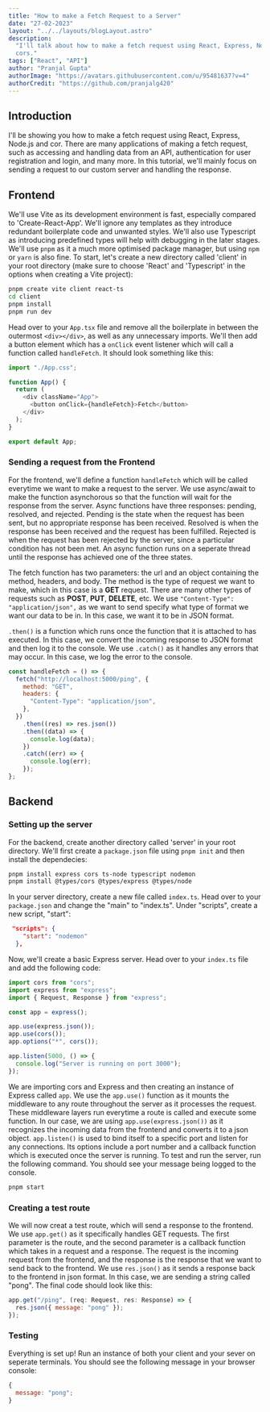 ```yaml
---
title: "How to make a Fetch Request to a Server"
date: "27-02-2023"
layout: "../../layouts/blogLayout.astro"
description:
  "I'll talk about how to make a fetch request using React, Express, Node.js and
  cors."
tags: ["React", "API"]
author: "Pranjal Gupta"
authorImage: "https://avatars.githubusercontent.com/u/95481637?v=4"
authorCredit: "https://github.com/pranjalg420"
---
```


## Introduction

I'll be showing you how to make a fetch request using React, Express, Node.js
and cor. There are many applications of making a fetch request, such as
accessing and handling data from an API, authentication for user registration
and login, and many more. In this tutorial, we'll mainly focus on sending a
request to our custom server and handling the response.

## Frontend

We'll use Vite as its development environment is fast, especially compared to
'Create-React-App'. We'll ignore any templates as they introduce redundant
boilerplate code and unwanted styles. We'll also use Typescript as introducing
predefined types will help with debugging in the later stages. We'll use `pnpm`
as it a much more optimised package manager, but using `npm` or `yarn` is also
fine. To start, let's create a new directory called 'client' in your root
directory (make sure to choose 'React' and 'Typescript' in the options when
creating a Vite project):

```bash
pnpm create vite client react-ts
cd client
pnpm install
pnpm run dev
```

Head over to your `App.tsx` file and remove all the boilerplate in between the
outermost `<div></div>`, as well as any unnecessary imports. We'll then add a
button element which has a `onClick` event listener which will call a function
called `handleFetch`. It should look something like this:

```js
import "./App.css";

function App() {
  return (
    <div className="App">
      <button onClick={handleFetch}>Fetch</button>
    </div>
  );
}

export default App;
```

### Sending a request from the Frontend

For the frontend, we'll define a function `handleFetch` which will be called
everytime we want to make a request to the server. We use async/await to make
the function asynchorous so that the function will wait for the response from
the server. Async functions have three responses: pending, resolved, and
rejected. Pending is the state when the request has been sent, but no
appropriate response has been received. Resolved is when the response has been
received and the request has been fulfilled. Rejected is when the request has
been rejected by the server, since a particular condition has not been met. An
async function runs on a seperate thread until the response has achieved one of
the three states.

The fetch function has two parameters: the url and an object containing the
method, headers, and body. The method is the type of request we want to make,
which in this case is a **GET** request. There are many other types of requests
such as **POST**, **PUT**, **DELETE**, etc. We use
`"Content-Type": "application/json",` as we want to send specify what type of
format we want our data to be in. In this case, we want it to be in JSON format.

`.then()` is a function which runs once the function that it is attached to has
executed. In this case, we convert the incoming response to JSON format and then
log it to the console. We use `.catch()` as it handles any errors that may
occur. In this case, we log the error to the console.

```js
const handleFetch = () => {
  fetch("http://localhost:5000/ping", {
    method: "GET",
    headers: {
      "Content-Type": "application/json",
    },
  })
    .then((res) => res.json())
    .then((data) => {
      console.log(data);
    })
    .catch((err) => {
      console.log(err);
    });
};
```

## Backend

### Setting up the server

For the backend, create another directory called 'server' in your root
directory. We'll first create a `package.json` file using `pnpm init` and then
install the dependecies:

```bash
pnpm install express cors ts-node typescript nodemon
pnpm install @types/cors @types/express @types/node
```

In your server directory, create a new file called `index.ts`. Head over to your
`package.json` and change the "main" to "index.ts". Under "scripts", create a
new script, "start":

```json
 "scripts": {
    "start": "nodemon"
  },
```

Now, we'll create a basic Express server. Head over to your `index.ts` file and
add the following code:

```js
import cors from "cors";
import express from "express";
import { Request, Response } from "express";

const app = express();

app.use(express.json());
app.use(cors());
app.options("*", cors());

app.listen(5000, () => {
  console.log("Server is running on port 3000");
});
```

We are importing cors and Express and then creating an instance of Express
called `app`. We use the `app.use()` function as it mounts the middleware to any
route throughout the server as it processes the request. These middleware layers
run everytime a route is called and execute some function. In our case, we are
using `app.use(express.json())` as it recognizes the incoming data from the
frontend and converts it to a json object. `app.listen()` is used to bind itself
to a specific port and listen for any connections. Its options include a port
number and a callback function which is executed once the server is running. To
test and run the server, run the following command. You should see your message
being logged to the console.

```bash
pnpm start
```

### Creating a test route

We will now creat a test route, which will send a response to the frontend. We
use `app.get()` as it specifically handles GET requests. The first parameter is
the route, and the second parameter is a callback function which takes in a
request and a response. The request is the incoming request from the frontend,
and the response is the response that we want to send back to the frontend. We
use `res.json()` as it sends a response back to the frontend in json format. In
this case, we are sending a string called "pong". The final code should look
like this:

```js
app.get("/ping", (req: Request, res: Response) => {
  res.json({ message: "pong" });
});
```

### Testing

Everything is set up! Run an instance of both your client and your sever on
seperate terminals. You should see the following message in your browser
console:

```js
{
  message: "pong";
}
```
